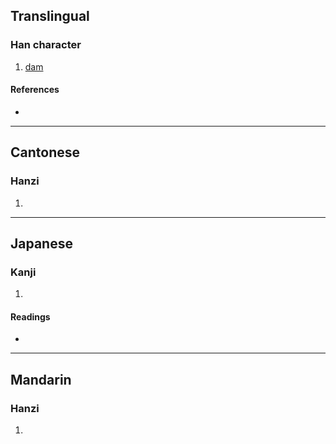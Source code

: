 {{character info/new}}
==Translingual==

===Han character===
{{Han char|rn=32|rad=土|as=08|sn=11|four=47181|canj=GBMC|ids=⿰土具}}

# [[dam]]

====References====
* {{Han ref|kx=0230.320|dkj=05172|dj=0466.370|hdz=10453.010|uh=57E7|ud=22503|bh=D4C5|bd=54469}}

----

==Cantonese==

===Hanzi===
{{yue-hanzi|jyut=[[geoi6]]|y=geui6}}

# {{defn|lang=yue|sort=土08}}

----

==Japanese==

===Kanji===
{{ja-kanji|grade=|rs=土08}}

# {{defn|lang=ja|sort=土08}}

====Readings====
* {{ja-readings|on=[[く]] (ku), [[ぐ]] (gu)|kun=[[つつみ]] (tsutsumi)}}

----

==Mandarin==

===Hanzi===
{{cmn-hanzi|pin=[[jù]] ([[ju4]])|wg=chü<sup>4</sup>}}

# {{defn|lang=cmn|sort=土08}}